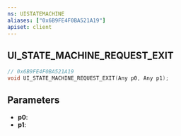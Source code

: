 ```yaml
---
ns: UISTATEMACHINE
aliases: ["0x6B9FE4F0BA521A19"]
apiset: client
---
```

## UI_STATE_MACHINE_REQUEST_EXIT

```c
// 0x6B9FE4F0BA521A19
void UI_STATE_MACHINE_REQUEST_EXIT(Any p0, Any p1);
```


## Parameters
* **p0**:
* **p1**: